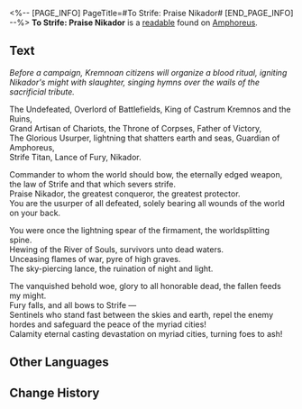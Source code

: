 <%-- [PAGE_INFO]
PageTitle=#To Strife: Praise Nikador#
[END_PAGE_INFO] --%>
{{Readable Infobox
|id           = 448
|partIds      = 190750
|title        = 
|image        = Item To Strife- Praise Nikador.png
|world        = Amphoreus
|parts        = 1
|author       = <!--to be added-->
|description  = An ode of praise by the Kremnoans to glorify Nikador. Its tunes often echo in Strife's temple and battlefields.
|part1        = To Strife: Praise Nikador
|source1      = {{cx|Source missing}}
|characters   = Nikador
|factions     = 
}}
'''To Strife: Praise Nikador''' is a [[readable]] found on [[Amphoreus]].
<!--
==Location==
{{Map Embed|<map name>|<marker id>}}
-->
==Text==
''Before a campaign, Kremnoan citizens will organize a blood ritual, igniting Nikador's might with slaughter, singing hymns over the wails of the sacrificial tribute.''

The Undefeated, Overlord of Battlefields, King of Castrum Kremnos and the Ruins,<br />
Grand Artisan of Chariots, the Throne of Corpses, Father of Victory,<br />
The Glorious Usurper, lightning that shatters earth and seas, Guardian of Amphoreus,<br />
Strife Titan, Lance of Fury, Nikador.

Commander to whom the world should bow, the eternally edged weapon, the law of Strife and that which severs strife.<br />
Praise Nikador, the greatest conqueror, the greatest protector.<br />
You are the usurper of all defeated, solely bearing all wounds of the world on your back.

You were once the lightning spear of the firmament, the worldsplitting spine.<br />
Hewing of the River of Souls, survivors unto dead waters.<br />
Unceasing flames of war, pyre of high graves.<br />
The sky-piercing lance, the ruination of night and light.

The vanquished behold woe, glory to all honorable dead, the fallen feeds my might.<br />
Fury falls, and all bows to Strife &mdash;<br />
Sentinels who stand fast between the skies and earth, repel the enemy hordes and safeguard the peace of the myriad cities!<br />
Calamity eternal casting devastation on myriad cities, turning foes to ash!

<!--
==Trivia==
* 
-->
==Other Languages==
{{Other Languages
|en   = To Strife: Praise Nikador
|zhs  = 致纷争：礼赞尼卡多利
|zht  = 致紛爭：禮讚尼卡多利
|ja   = 紛争へ：ニカドリーを称えて
|ko   = 분쟁을 향해: 니카도르 예찬
|es   = Para el Conflicto: Alabado sea Nikador
|fr   = Au Conflit&nbsp;: Loué soit Nikador
|ru   = На раздор! Славься, Никадор
|th   = แด่ปฏิปักษ์: สรรเสริญ Nikador
|vi   = Gửi Titan Phân Tranh: Ca Ngợi Nikador
|de   = An den Zwist: Gelobt sei Nikador
|id   = Untuk Pertikaian: Puji Nikador
|pt   = Ao Conflito: Ode a Nikador
}}

==Change History==
{{Change History|3.0}}